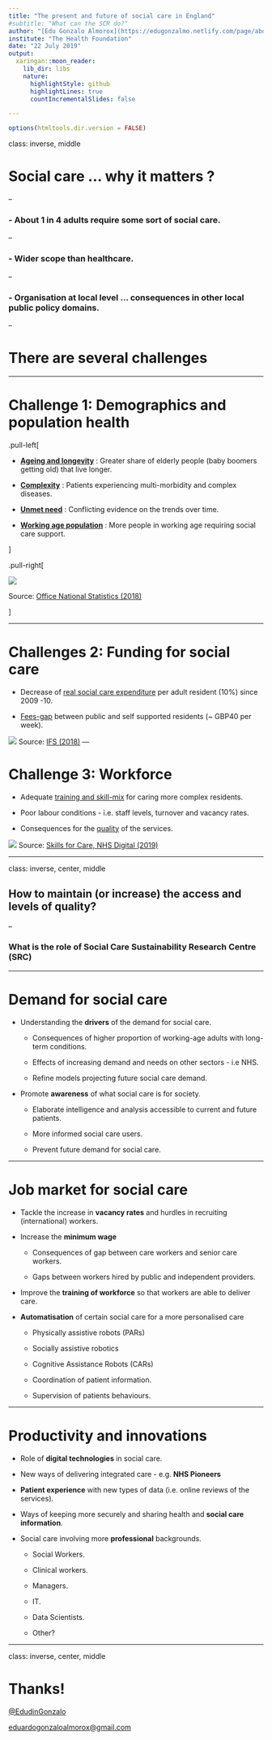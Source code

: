```yaml
---
title: "The present and future of social care in England"
#subtitle: "What can the SCR do?"
author: "[Edu Gonzalo Almorox](https://edugonzalmo.netlify.com/page/about/)"
institute: "The Health Foundation"
date: "22 July 2019"
output:
  xaringan::moon_reader:
    lib_dir: libs
    nature:
      highlightStyle: github
      highlightLines: true
      countIncrementalSlides: false

---
```



```r
options(htmltools.dir.version = FALSE)
```

class: inverse, middle

# Social care ... why it matters ?

--

###  - About 1 in 4 adults require some sort of social care.

--

###  - Wider scope than healthcare.

--

###  - Organisation at local level ... consequences in other local public policy domains.

--

# There are several challenges 



---

# Challenge 1: Demographics and  population health

.pull-left[

- [**Ageing and longevity**](https://www.ageuk.org.uk/globalassets/age-uk/documents/reports-and-publications/later_life_uk_factsheet.pdf) : Greater share of elderly people (baby boomers getting old) that live longer.

- [**Complexity**](https://www.thelancet.com/journals/lanpub/article/PIIS2468-26671830118-X/fulltext) : Patients experiencing multi-morbidity and complex diseases.

- [**Unmet need**](https://www.kingsfund.org.uk/sites/default/files/2018-12/Key-challenges-facing-the-adult-social-care-sector-in-England.pdf) : Conflicting evidence on the trends over time. 

- [**Working age population**](https://www.kingsfund.org.uk/sites/default/files/2018-12/Key-challenges-facing-the-adult-social-care-sector-in-England.pdf) : More people in working age requiring social care support.

]

.pull-right[

![](https://edugonzalmo.netlify.com/post/2018-11-11-ageing-in-england_files/figure-html/unnamed-chunk-14-1.gif)

Source: [Office National Statistics (2018)](https://www.ons.gov.uk/peoplepopulationandcommunity/healthandsocialcare/socialcare/adhocs/009317oldagedependencyratiooadrbycountiesandunitaryauthoritiesinenglandmid2016tomid2030)

]



---

# Challenges 2: Funding for social care

 - Decrease of [real social care expenditure](https://www.ifs.org.uk/uploads/BN240.pdf) per adult resident (10%) since  2009 -10.
 
 - [Fees-gap](https://www.pssru.ac.uk/pub/4559.pdf) between public and self supported residents (~ GBP40 per week).
 
 
![](img/social_care_exp.png)
 Source: [IFS (2018)](https://www.ifs.org.uk/uploads/BN240.pdf)
---

# Challenge 3: Workforce 

- Adequate [training and skill-mix](https://www.kingsfund.org.uk/sites/default/files/2018-12/Key-challenges-facing-the-adult-social-care-sector-in-England.pdf) for caring more complex residents.

- Poor labour conditions - i.e. staff levels, turnover and vacancy rates.

- Consequences for the [quality](https://www.pssru.ac.uk/pub/5328.pdf) of the services.


![](img/sickness_days.png)
Source: [Skills for Care, NHS Digital (2019)](https://digital.nhs.uk/data-and-information/publications/statistical/personal-social-services-staff-of-social-services-departments/england-2018/content#resources)




---

class: inverse, center, middle

## How to maintain (or increase) the access and levels of quality? 

--

### What is the role of Social Care Sustainability Research Centre (SRC)

---


# Demand for social care 

- Understanding the **drivers** of the demand for social care.

  - Consequences of higher proportion of working-age adults with long-term conditions.
  
  - Effects of increasing demand and needs on other sectors - i.e NHS.
  
  - Refine models projecting future social care demand.
  

- Promote **awareness** of what social care is for society.

  - Elaborate intelligence and analysis accessible to current and future patients. 
  
  - More informed social care users. 
  
  - Prevent future demand for social care.



---

# Job market for social care

- Tackle the increase in **vacancy rates** and hurdles in recruiting (international) workers.

- Increase the **minimum wage**

  - Consequences of gap between care workers and senior care workers.
  
  - Gaps between workers hired by public and independent providers.

- Improve the **training of workforce** so that workers are able to deliver care.

- **Automatisation** of certain social care for a more personalised care

   - Physically assistive robots (PARs)
   
   - Socially assistive robotics
   
   - Cognitive Assistance Robots (CARs) 
   
   - Coordination of patient information. 
   
   - Supervision of patients behaviours. 
   
  
---

# Productivity and innovations 

- Role of **digital technologies** in social care. 


- New ways of delivering integrated care - e.g. **NHS Pioneers**

- **Patient experience** with new types of data (i.e. online reviews of the services).

- Ways of keeping more securely and sharing health and **social care information**. 

- Social care involving more **professional** backgrounds.

  - Social Workers.
  
  - Clinical workers.
  
  - Managers.
  
  - IT.
  
  - Data Scientists.
  
  - Other?


---

class: inverse, center, middle

# Thanks!


[@EdudinGonzalo](https://twitter.com/EdudinGonzalo)

[eduardogonzaloalmorox@gmail.com](eduardogonzaloalmorox@gmail.com)








